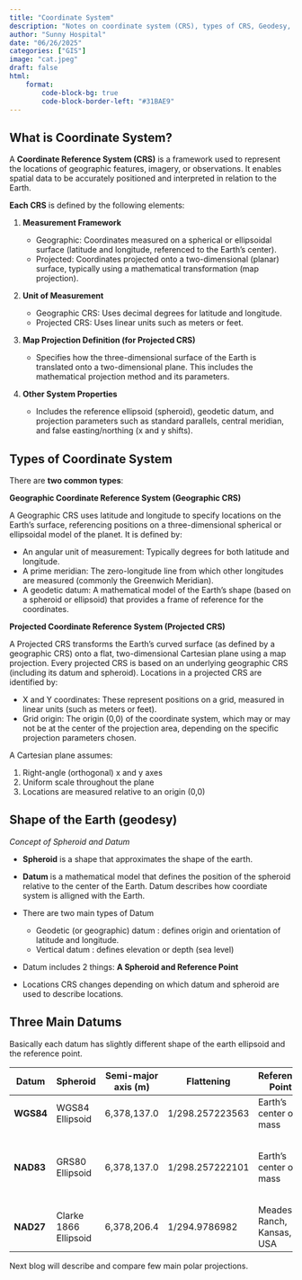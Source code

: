 ```yaml
---
title: "Coordinate System"
description: "Notes on coordinate system (CRS), types of CRS, Geodesy, Spheroid, Datums"
author: "Sunny Hospital"
date: "06/26/2025"
categories: ["GIS"]
image: "cat.jpeg"
draft: false
html:
    format:
        code-block-bg: true
        code-block-border-left: "#31BAE9"
---
```


## What is Coordinate System?

A **Coordinate Reference System (CRS)** is a framework used to represent the locations of geographic features, imagery, or observations. It enables spatial data to be accurately positioned and interpreted in relation to the Earth.


**Each CRS** is defined by the following elements:

1. **Measurement Framework**

    * Geographic: Coordinates measured on a spherical or ellipsoidal surface (latitude and longitude, referenced to the Earth’s center).
    * Projected: Coordinates projected onto a two-dimensional (planar) surface, typically using a mathematical transformation (map projection).

2. **Unit of Measurement**

    * Geographic CRS: Uses decimal degrees for latitude and longitude.
    * Projected CRS: Uses linear units such as meters or feet.

3.  **Map Projection Definition (for Projected CRS)**

    * Specifies how the three-dimensional surface of the Earth is translated onto a two-dimensional plane. This includes the mathematical projection method and its parameters.

4. **Other System Properties**

    * Includes the reference ellipsoid (spheroid), geodetic datum, and projection parameters such as standard parallels, central meridian, and false easting/northing (x and y shifts).

## Types of Coordinate System

There are **two common types**:

**Geographic Coordinate Reference System (Geographic CRS)**

A Geographic CRS uses latitude and longitude to specify locations on the Earth's surface, referencing positions on a three-dimensional spherical or ellipsoidal model of the planet. It is defined by:

* An angular unit of measurement: Typically degrees for both latitude and longitude.
* A prime meridian: The zero-longitude line from which other longitudes are measured (commonly the Greenwich Meridian).
* A geodetic datum: A mathematical model of the Earth's shape (based on a spheroid or ellipsoid) that provides a frame of reference for the coordinates.

**Projected Coordinate Reference System (Projected CRS)**

A Projected CRS transforms the Earth's curved surface (as defined by a geographic CRS) onto a flat, two-dimensional Cartesian plane using a map projection. Every projected CRS is based on an underlying geographic CRS (including its datum and spheroid). Locations in a projected CRS are identified by:

* X and Y coordinates: These represent positions on a grid, measured in linear units (such as meters or feet).
* Grid origin: The origin (0,0) of the coordinate system, which may or may not be at the center of the projection area, depending on the specific projection parameters chosen.



::: {.callout-note title="Cartesian Coordinate Plane"}
A Cartesian plane assumes:

1. Right-angle (orthogonal) x and y axes
2. Uniform scale throughout the plane
3. Locations are measured relative to an origin (0,0)
:::

## Shape of the Earth (geodesy)

_Concept of Spheroid and Datum_

* **Spheroid** is a shape that approximates the shape of the earth.

* **Datum** is a mathematical model that defines the position of the spheroid relative to the center of the Earth. Datum describes how coordiate system is alligned with the Earth.

* There are two main types of Datum
    * Geodetic (or geographic) datum : defines origin and orientation of latitude and longitude.
    * Vertical datum : defines elevation or depth (sea level)

* Datum includes 2 things: __A Spheroid and Reference Point__

* Locations CRS changes depending on which datum and spheroid are used to describe locations.


## Three Main Datums

Basically each datum has slightly different shape of the earth ellipsoid and the reference point.


| **Datum** | **Spheroid** | **Semi-major axis (m)** | **Flattening**         | **Reference Point** | **Notes**                                                         |
|-----------|------------------------------------|--------------------------|------------------------|-------------------------------|-------------------------------------------------------------------|
| **WGS84** | WGS84 Ellipsoid                    | 6,378,137.0              | 1/298.257223563        | Earth’s center of mass        |  Standard for GPS                          |
| **NAD83** | GRS80 Ellipsoid                    | 6,378,137.0              | 1/298.257222101        | Earth’s center of mass        |  Used for US/Canada; similar to WGS84, not identical.              |
| **NAD27** | Clarke 1866 Ellipsoid              | 6,378,206.4              | 1/294.9786982          | Meades Ranch, Kansas, USA     |  Local reference; older maps.                  |


Next blog will describe and compare few main polar projections.

